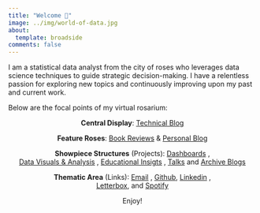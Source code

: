 ```yaml
---
title: "Welcome 🌹"
image: ../img/world-of-data.jpg
about:
  template: broadside
comments: false
---
```


I am a statistical data analyst from the city of roses who leverages data science techniques to guide strategic decision-making. I have a relentless passion for exploring new topics and continuously improving upon my past and current work.

Below are the focal points of my virtual rosarium:

<center>

**Central Display**: [Technical Blog](https://www.rbolt.me/blog/technical-blog/blog)

**Feature Roses**: [Book Reviews](https://www.rbolt.me/blog/book-reviews/blog) & [Personal Blog](https://www.rbolt.me/blog/personal-blog/blog)

**Showpiece Structures** (Projects): [Dashboards](https://www.rbolt.me/projects/dashboards) , <br>[Data Visuals & Analysis](https://www.rbolt.me/projects/data-visuals-and-analysis) , [Educational Insigts](https://www.rbolt.me/projects/educational-insights) , [Talks](https://www.rbolt.me/projects/talks) and [Archive Blogs](https://www.rbolt.me/projects/technical-blogs)

**Thematic Area** (Links): [Email](randibolt93@gmail.com) , [Github](https://www.rbolt.me/links/github), [Linkedin](https://www.rbolt.me/links/linkedin) , <br>[Letterbox](https://www.rbolt.me/links/letterboxd), and [Spotify](https://www.rbolt.me/links/spotify)

Enjoy!

</center>